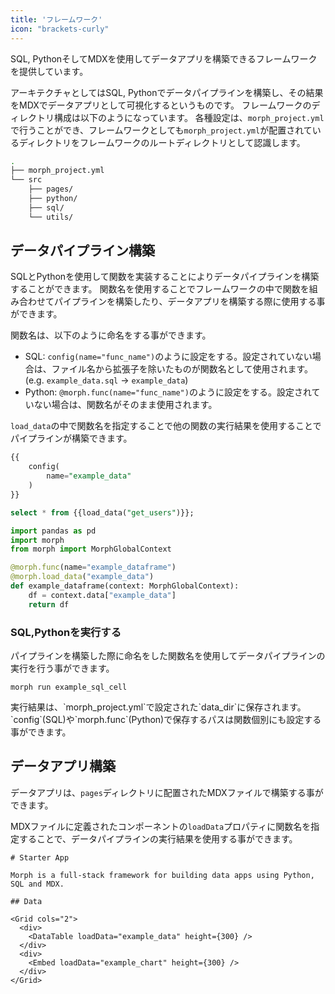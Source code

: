 ```yaml
---
title: 'フレームワーク'
icon: "brackets-curly"
---
```


SQL, PythonそしてMDXを使用してデータアプリを構築できるフレームワークを提供しています。

アーキテクチャとしてはSQL, Pythonでデータパイプラインを構築し、その結果をMDXでデータアプリとして可視化するというものです。
フレームワークのディレクトリ構成は以下のようになっています。
各種設定は、`morph_project.yml`で行うことができ、フレームワークとしても`morph_project.yml`が配置されているディレクトリをフレームワークのルートディレクトリとして認識します。

```bash workdir
.
├── morph_project.yml
└── src
    ├── pages/
    ├── python/
    ├── sql/
    └── utils/
```

## データパイプライン構築

SQLとPythonを使用して関数を実装することによりデータパイプラインを構築することができます。
関数名を使用することでフレームワークの中で関数を組み合わせてパイプラインを構築したり、データアプリを構築する際に使用する事ができます。

関数名は、以下のように命名をする事ができます。

- SQL: `config(name="func_name")`のように設定をする。設定されていない場合は、ファイル名から拡張子を除いたものが関数名として使用されます。(e.g. `example_data.sql` -> `example_data`)
- Python: `@morph.func(name="func_name")`のように設定をする。設定されていない場合は、関数名がそのまま使用されます。

`load_data`の中で関数名を指定することで他の関数の実行結果を使用することでパイプラインが構築できます。

<CodeGroup>

```sql SQL
{{
    config(
        name="example_data"
    )
}}

select * from {{load_data("get_users")}};
```

```python Python
import pandas as pd
import morph
from morph import MorphGlobalContext

@morph.func(name="example_dataframe")
@morph.load_data("example_data")
def example_dataframe(context: MorphGlobalContext):
    df = context.data["example_data"]
    return df
```

</CodeGroup>

### SQL,Pythonを実行する

パイプラインを構築した際に命名をした関数名を使用してデータパイプラインの実行を行う事ができます。

```shell
morph run example_sql_cell
```

<Tip>
実行結果は、`morph_project.yml`で設定された`data_dir`に保存されます。
`config`(SQL)や`morph.func`(Python)で保存するパスは関数個別にも設定する事ができます。
</Tip>

## データアプリ構築

データアプリは、`pages`ディレクトリに配置されたMDXファイルで構築する事ができます。

MDXファイルに定義されたコンポーネントの`loadData`プロパティに関数名を指定することで、データパイプラインの実行結果を使用する事ができます。

```tsx MDX (pages/index.mdx)
# Starter App

Morph is a full-stack framework for building data apps using Python, SQL and MDX.

## Data

<Grid cols="2">
  <div>
    <DataTable loadData="example_data" height={300} />
  </div>
  <div>
    <Embed loadData="example_chart" height={300} />
  </div>
</Grid>

```
